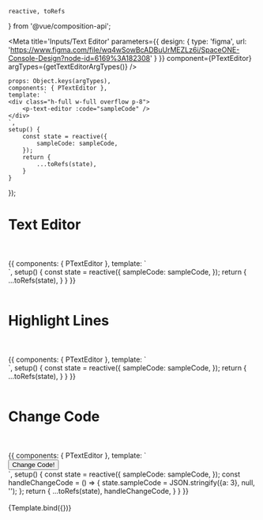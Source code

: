 

    reactive, toRefs
} from '@vue/composition-api';


<Meta title='Inputs/Text Editor' parameters={{
    design: {
        type: 'figma',
        url: 'https://www.figma.com/file/wq4wSowBcADBuUrMEZLz6i/SpaceONE-Console-Design?node-id=6169%3A182308'
    }
}} component={PTextEditor} argTypes={getTextEditorArgTypes()}
/>

    props: Object.keys(argTypes),
    components: { PTextEditor },
    template: `
    <div class="h-full w-full overflow p-8">
        <p-text-editor :code="sampleCode" />
    </div>
    `,
    setup() {
        const state = reactive({
            sampleCode: sampleCode,
        });
        return {
            ...toRefs(state),
        }
    }
});


# Text Editor
<br/>
<br/>


<Canvas>
    <Story name="Basic">
        {{
            components: { PTextEditor },
            template: `
    <div class="h-full w-full overflow p-8">
        <p-text-editor :code="sampleCode" folded />
    </div>
    `,
        setup() {
            const state = reactive({
                sampleCode: sampleCode,
            });
            return {
                ...toRefs(state),
            }
        }
        }}
    </Story>
</Canvas>

<br/>
<br/>

# Highlight Lines
<br/>
<br/>

<Canvas>
    <Story name="Highlight Lines">
        {{
            components: { PTextEditor },
            template: `
    <div class="h-full w-full overflow p-8">
        <p-text-editor :code="sampleCode" folded :highlight-lines="[2,3,4]" />
    </div>
    `,
            setup() {
                const state = reactive({
                    sampleCode: sampleCode,
                });
                return {
                    ...toRefs(state),
                }
            }
        }}
    </Story>
</Canvas>

<br/>
<br/>

# Change Code
<br/>
<br/>


<Canvas>
    <Story name="Change Code">
        {{
            components: { PTextEditor },
            template: `
    <div class="h-full w-full overflow p-8">
        <p-text-editor :code="sampleCode" folded />
        <button @click="handleChangeCode">Change Code!</button>
    </div>
    `,
            setup() {
                const state = reactive({
                    sampleCode: sampleCode,
                });
                const handleChangeCode = () => {
                    state.sampleCode = JSON.stringify({a: 3}, null, '');
                };
                return {
                    ...toRefs(state),
                    handleChangeCode,
                }
            }
        }}
    </Story>
</Canvas>

<br/>
<br/>


<Canvas>
    <Story name="Playground">
        {Template.bind({})}
    </Story>
</Canvas>

<ArgsTable story="Playground"/>
